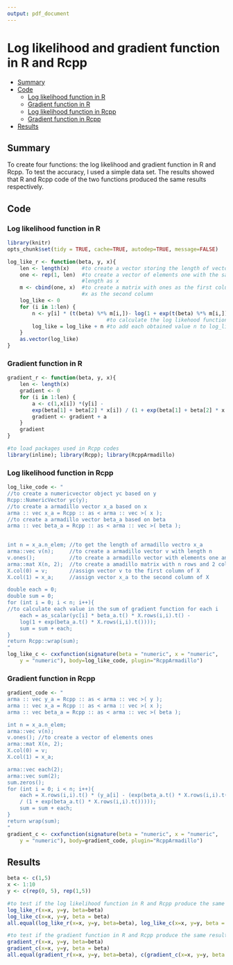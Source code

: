 ```yaml
---
output: pdf_document
---
```

 
# Log likelihood and gradient function in R and Rcpp
* [Summary](#summary)
* [Code](#code)
    * [Log likelihood function in R](#log-likelihood-function-in-r)
    * [Gradient function in R](#gradient-function-in-r)
    * [Log likelihood function in Rcpp](#log-likelihood-function-in-rcpp)
    * [Gradient function in Rcpp](#gradient-function-in-rcpp)
* [Results](#results)

## Summary

To create four functions: the log likelihood and gradient function in R and Rcpp. To test the accuracy, I used a simple data set. The results showed that R and Rcpp code of the two functions produced the same results respectively.

## Code    
### Log likelihood function in R
```r
library(knitr)
opts_chunk$set(tidy = TRUE, cache=TRUE, autodep=TRUE, message=FALSE)

log_like_r <- function(beta, y, x){
    len <- length(x)    #to create a vector storing the length of vector x
    one <- rep(1, len)  #to create a vector of elements one with the same 
                        #length as x
    m <- cbind(one, x)  #to create a matrix with ones as the first column and
                        #x as the second column
    log_like <- 0
    for (i in 1:len) {
        n <- y[i] * (t(beta) %*% m[i,])- log(1 + exp(t(beta) %*% m[i,]))
                                #to calculate the log likehood function for each i
        log_like = log_like + n #to add each obtained value n to log_like
    }
    as.vector(log_like)
}
```

### Gradient function in R
```r
gradient_r <- function(beta, y, x){
    len <- length(x)
    gradient <- 0
    for (i in 1:len) {
        a <- c(1,x[i]) *(y[i] - 
        exp(beta[1] + beta[2] * x[i]) / (1 + exp(beta[1] + beta[2] * x[i])))
        gradient <- gradient + a
    }
    gradient
}
```


```r
#to load packages used in Rcpp codes
library(inline); library(Rcpp); library(RcppArmadillo)
```

### Log likelihood function in Rcpp    
```r
log_like_code <- "
//to create a numericvector object yc based on y
Rcpp::NumericVector yc(y); 
//to create a armadillo vector x_a based on x
arma :: vec x_a = Rcpp :: as < arma :: vec >( x ); 
//to create a armadillo vector beta_a based on beta    
arma :: vec beta_a = Rcpp :: as < arma :: vec >( beta );
    

int n = x_a.n_elem; //to get the length of armadillo vectro x_a
arma::vec v(n);     //to create a armadillo vector v with length n
v.ones();           //to create a armadillo vector with elements one and length n
arma::mat X(n, 2);  //to create a amadillo matrix with n rows and 2 columns
X.col(0) = v;       //assign vector v to the first column of X
X.col(1) = x_a;     //assign vector x_a to the second column of X

double each = 0; 
double sum = 0;
for (int i = 0; i < n; i++){
//to calculate each value in the sum of gradient function for each i
    each = as_scalar(yc[i] * beta_a.t() * X.rows(i,i).t() -
    log(1 + exp(beta_a.t() * X.rows(i,i).t())));
    sum = sum + each;
}
return Rcpp::wrap(sum);
"
log_like_c <- cxxfunction(signature(beta = "numeric", x = "numeric",
    y = "numeric"), body=log_like_code, plugin="RcppArmadillo")
```

### Gradient function in Rcpp  
```r
gradient_code <- "
arma :: vec y_a = Rcpp :: as < arma :: vec >( y ); 
arma :: vec x_a = Rcpp :: as < arma :: vec >( x );
arma :: vec beta_a = Rcpp :: as < arma :: vec >( beta );

int n = x_a.n_elem; 
arma::vec v(n); 
v.ones(); //to create a vector of elements ones
arma::mat X(n, 2);
X.col(0) = v; 
X.col(1) = x_a;

arma::vec each(2); 
arma::vec sum(2);
sum.zeros();
for (int i = 0; i < n; i++){
    each = X.rows(i,i).t() * (y_a[i] - (exp(beta_a.t() * X.rows(i,i).t()) 
    / (1 + exp(beta_a.t() * X.rows(i,i).t()))));
    sum = sum + each;
}
return wrap(sum);
"
gradient_c <- cxxfunction(signature(beta = "numeric", x = "numeric",
    y = "numeric"), body=gradient_code, plugin="RcppArmadillo")
```

## Results

```r
beta <- c(1,5) 
x <- 1:10
y <- c(rep(0, 5), rep(1,5))

#to test if the log likelihood function in R and Rcpp produce the same result
log_like_r(x=x, y=y, beta=beta)
log_like_c(x=x, y=y, beta = beta)
all.equal(log_like_r(x=x, y=y, beta=beta), log_like_c(x=x, y=y, beta = beta))

#to test if the gradient function in R and Rcpp produce the same result
gradient_r(x=x, y=y, beta=beta)
gradient_c(x=x, y=y, beta = beta)
all.equal(gradient_r(x=x, y=y, beta=beta), c(gradient_c(x=x, y=y, beta = beta)))
```




